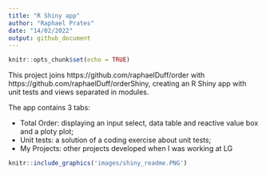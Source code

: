 ```yaml
---
title: "R Shiny app"
author: "Raphael Prates"
date: "14/02/2022"
output: github_document
---
```


```r
knitr::opts_chunk$set(echo = TRUE)
```
This project joins https://github.com/raphaelDuff/order with https://github.com/raphaelDuff/orderShiny, creating an R Shiny app with unit tests and views separated in modules.

The app contains 3 tabs:

* Total Order: displaying an input select, data table and reactive value box and a ploty plot;
* Unit tests: a solution of a coding exercise about unit tests;
* My Projects: other projects developed when I was working at LG

```r
knitr::include_graphics('images/shiny_readme.PNG')
```

